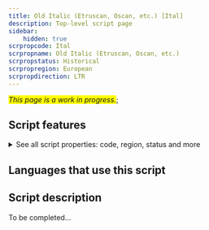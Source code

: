 ```yaml
---
title: Old Italic (Etruscan, Oscan, etc.) [Ital]
description: Top-level script page
sidebar:
    hidden: true
scrpropcode: Ital
scrpropname: Old Italic (Etruscan, Oscan, etc.)
scrpropstatus: Historical
scrpropregion: European
scrpropdirection: LTR
---
```


<span style='background-color:yellow'>_This page is a work in progress._</span>;


## Script features

<details>
<summary> See all script properties: code, region, status and more</summary>
<ScriptInfo />
</details>

## Languages that use this script

<WsList script='Ital' wsMax='5' />

## Script description

To be completed...

